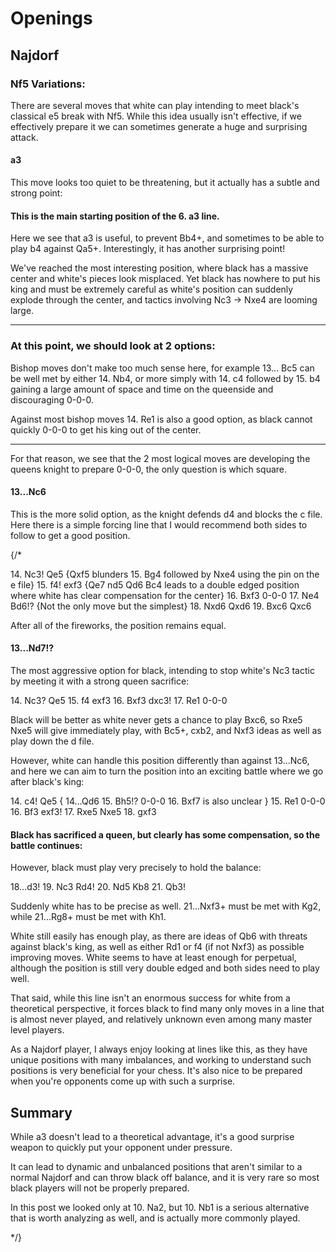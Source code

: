 
# Openings

## Najdorf

### Nf5 Variations:

There are several moves that white can play intending to meet black's classical e5 break with Nf5. While this idea usually isn't effective, if we effectively prepare it we can sometimes generate a huge and surprising attack.

#### a3

<PGNViewer pgn="1. e4 c5 2. Nf3 d6 3. d4 cxd4 4. Nxd4 Nf6 5. Nc3 a6 6. a3!?"/>

This move looks too quiet to be threatening, but it actually has a subtle and strong point:

<PGNViewer 
    start="rnbqkb1r/1p2pppp/p2p1n2/8/3NP3/P1N5/1PP2PPP/R1BQKB1R b KQkq - 0 6" 
    pgn="6... e5 {After 6... e6, we can continue in an English attack style with 7. Be3. An alternative is also 7. Rg1!? intending a quick g4. } 7. Nf5 d5 8. Bg5 d4 9. Bxf6 gxf6!" 
/>

#### This is the main starting position of the 6. a3 line.

Here we see that a3 is useful, to prevent Bb4+, and sometimes to be able to play b4 against Qa5+. Interestingly, it has another surprising point!

<PGNViewer 
    start="rnbqkb1r/1p3p1p/p4p2/4pN2/3pP3/P1N5/1PP2PPP/R2QKB1R w KQkq - 0 10"
    pgn="10. Na2!? Bxf5 11. exf5 Qd5 {11... Nd7 is well met by 12. b4!, showing another use for a3! Other moves allow Bd3 followed by 0-0, controlling e4 with a good position for white.} 12. Be2!? e4 13. 0-0"
/>

We've reached the most interesting position, where black has a massive center and white's pieces look misplaced. Yet black has nowhere to put his king and must be extremely careful as white's position can suddenly explode through the center, and tactics involving Nc3 -> Nxe4 are looming large.

---

### At this point, we should look at 2 options:

Bishop moves don't make too much sense here, for example 13... Bc5 can be well met by either 14. Nb4, or more simply with 14. c4 followed by 15. b4 gaining a large amount of space and time on the queenside and discouraging 0-0-0.

Against most bishop moves 14. Re1 is also a good option, as black cannot quickly 0-0-0 to get his king out of the center.

----
For that reason, we see that the 2 most logical moves are developing the queens knight to prepare 0-0-0, the only question is which square.

#### 13...Nc6
This is the more solid option, as the knight defends d4 and blocks the c file. Here there is a simple forcing line that I would recommend both sides to follow to get a good position.


{/*


<pgn> 14. Nc3! Qe5 {Qxf5 blunders 15. Bg4 followed by Nxe4 using the pin on the e file} 15. f4! exf3 {Qe7 nd5 Qd6 Bc4 leads to a double edged position where white has clear compensation for the center} 16. Bxf3 0-0-0 17. Ne4 Bd6!? {Not the only move but the simplest} 18. Nxd6 Qxd6 19. Bxc6 Qxc6

After all of the fireworks, the position remains equal.

#### 13...Nd7!?

The most aggressive option for black, intending to stop white's Nc3 tactic by meeting it with a strong queen sacrifice:

<pgn> 14. Nc3? Qe5 15. f4 exf3 16. Bxf3 dxc3! 17. Re1 0-0-0 </pgn>

Black will be better as white never gets a chance to play Bxc6, so Rxe5 Nxe5 will give immediately play, with Bc5+, cxb2, and Nxf3 ideas as well as play down the d file.

However,  white can handle this position differently than against 13...Nc6, and here we can aim to turn the position into an exciting battle where we go after black's king:

<pgn> 14. c4! Qe5 { 14...Qd6 15. Bh5!? 0-0-0 16. Bxf7 is also unclear } 15. Re1 0-0-0 16. Bf3 exf3! 17. Rxe5 Nxe5 18. gxf3 </png>

#### Black has sacrificed a queen, but clearly has some compensation, so the battle continues:

However, black must play very precisely to hold the balance:

<pgn> 18...d3! 19. Nc3 Rd4! 20. Nd5 Kb8 21. Qb3!  </pgn>

Suddenly white has to be precise as well. 21...Nxf3+ must be met with Kg2, while 21...Rg8+ must be met with Kh1.

White still easily has enough play, as there are ideas of Qb6 with threats against black's king, as well as either Rd1 or f4 (if not Nxf3) as possible improving moves. White seems to have at least enough for perpetual, although the position is still very double edged and both sides need to play well.

That said, while this line isn't an enormous success for white from a theoretical perspective, it forces black to find many only moves in a line that is almost never played, and relatively unknown even among many master level players.

As a Najdorf player, I always enjoy looking at lines like this, as they have unique positions with many imbalances, and working to understand such positions is very beneficial for your chess. It's also nice to be prepared when you're opponents come up with such a surprise.

## Summary

While a3 doesn't lead to a theoretical advantage, it's a good surprise weapon to quickly put your opponent under pressure.

It can lead to dynamic and unbalanced positions that aren't similar to a normal Najdorf and can throw black off balance, and it is very rare so most black players will not be properly prepared.

In this post we looked only at 10. Na2, but 10. Nb1 is a serious alternative that is worth analyzing as well, and is actually more commonly played.

*/}